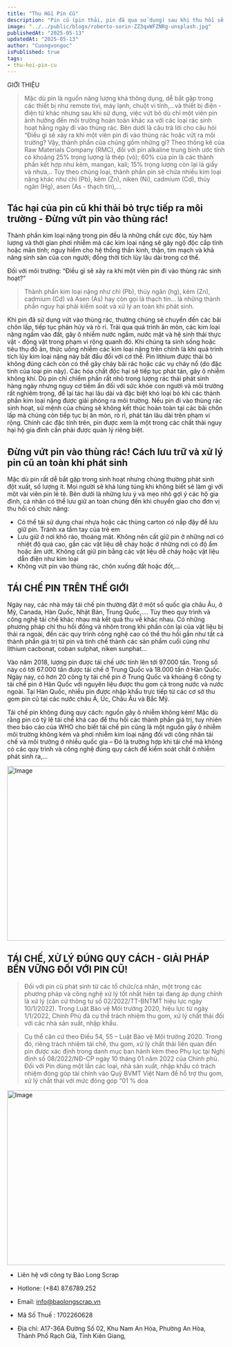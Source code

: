 ```yaml
---
title: "Thu Hồi Pin Cũ"
description: "Pin cũ (pin thải, pin đã qua sử dụng) sau khi thu hồi sẽ được chuyển giao đến các đối tác có công nghệ xử lý hàng đầu trong ngành của Môi Trường Á Châu. Môi Trường Á Châu chịu trách nhiệm và đảm bảo quá trình thu hồi – chuyển giao pin đến đầu cuối, không gây rò rỉ, pin thải được xử lý khép kín, không gây các ô nhiễm thứ cấp đối với môi trường, đáp ứng yêu cầu quản lý chất thải theo quy định hiện hành.."
image: "../../public/blogs/roberto-sorin-ZZ3qxWFZNRg-unsplash.jpg"
publishedAt: "2025-05-13"
updatedAt: "2025-05-13"
author: "Cuongvongoc"
isPublished: true
tags:   
- thu-hoi-pin-cu
---
```


GIỚI THIỆU
> Mặc dù pin là nguồn năng lượng khá thông dụng, dễ bắt gặp trong các thiết bị như remote tivi, máy lạnh, chuột vi tính,…và thiết bị điện - điện tử khác nhưng sau khi sử dụng, việc vứt bỏ dù chỉ một viên pin ảnh hưởng đến môi trường hoàn toàn khác xa với các loại rác sinh hoạt hằng ngày đi vào thùng rác. Bên dưới là câu trả lời cho câu hỏi “Điều gì sẽ xảy ra khi một viên pin đi vào thùng rác hoặc vứt ra môi trường?
> Vậy, thành phần của chúng gồm những gì? Theo thống kê của Raw Materials Company (RMC), đối với pin alkaline trung bình ước tính có khoảng 25% trọng lượng là thép (vỏ); 60% của pin là các thành phần kết hợp như kẽm, mangan, kali; 15% trọng lượng còn lại là giấy và nhựa,.. Tùy theo chủng loại, thành phần pin sẽ chứa nhiều kim loại nặng khác như chì (Pb), kẽm (Zn), niken (Ni), cadmium (Cd), thủy ngân (Hg), asen (As - thạch tín),…

## Tác hại của pin cũ khi thải bỏ trực tiếp ra môi trường - Đừng vứt pin vào thùng rác!

Thành phần kim loại nặng trong pin đều là những chất cực độc, tùy hàm lượng và thời gian phơi nhiễm mà các kim loại nặng sẽ gây ngộ độc cấp tính hoặc mãn tính; nguy hiểm cho hệ thống thần kinh, thận, tim mạch và khả năng sinh sản của con người; đồng thời tích lũy lâu dài trong cơ thể.

Đối với môi trường: “Điều gì sẽ xảy ra khi một viên pin đi vào thùng rác sinh hoạt?”
> Thành phần kim loại nặng như chì (Pb), thủy ngân (hg), kẽm (Zn), cadmium (Cd) và Asen (As) hay còn gọi là thạch tín… là những thành phần nguy hại phải kiểm soát và xử lý an toàn khi phát sinh.

Khi pin đã sử dụng vứt vào thùng rác, thường chúng sẽ chuyển đến các bãi chôn lấp, tiếp tục phân hủy và rò rỉ. Trải qua quá trình ăn mòn, các kim loại nặng ngấm vào đất, gây ô nhiễm nước ngầm, nước mặt và hệ sinh thái thực vật - động vật trong phạm vi rộng quanh đó. Khi chúng ta sinh sống hoặc tiêu thụ đồ ăn, thức uống nhiễm các kim loại nặng trên chính là khi quá trình tích lũy kim loại nặng này bắt đầu đối với cơ thể.
Pin lithium được thải bỏ không đúng cách còn có thể gây cháy bãi rác hoặc các vụ cháy nổ (do đặc tính của loại pin này). Các hóa chất độc hại sẽ tiếp tục phát tán, gây ô nhiễm không khí.
Dù pin chỉ chiếm phần rất nhỏ trong lượng rác thải phát sinh hàng ngày nhưng nguy cơ tiềm ẩn đối với sức khỏe con người và môi trường rất nghiêm trọng, để lại tác hại lâu dài và đặc biệt khó loại bỏ khi các thành phần kim loại nặng được giải phóng ra môi trường. Nếu pin đi vào thùng rác sinh hoạt, sứ mệnh của chúng sẽ không kết thúc hoàn toàn tại các bãi chôn lấp mà chúng còn tiếp tục bị ăn mòn, rò rỉ, phát tán lâu dài trên phạm vi rộng. Chính các đặc tính trên, pin được xem là một trong các chất thải nguy hại hộ gia đình cần phải được quản lý riêng biệt.

## Đừng vứt pin vào thùng rác! Cách lưu trữ và xử lý pin cũ an toàn khi phát sinh  

Mặc dù pin rất dễ bắt gặp trong sinh hoạt nhưng chúng thường phát sinh đột xuất, số lượng ít. Mọi người sẽ khá lúng túng khi không biết sẽ làm gì với một vài viên pin lẻ tẻ. Bên dưới là những lưu ý và mẹo nhỏ gợi ý các hộ gia đình, cá nhân có thể lưu giữ an toàn chúng đến khi chuyển giao cho đơn vị thu hồi có chức năng:

+ Có thể tái sử dụng chai nhựa hoặc các thùng carton có nắp đậy để lưu giữ pin. Tránh xa tầm tay của trẻ em
+ Lưu giữ ở nơi khô ráo, thoáng mát. Không nên cất giữ pin ở những nơi có nhiệt độ quá cao, gần các vật liệu dễ cháy hoặc ở những nơi có độ ẩm hoặc ẩm ướt. Không cất giữ pin bằng các vật liệu dễ cháy hoặc vật liệu dẫn điện như kim loại
+ Không vứt pin vào thùng rác, chôn xuống đất hoặc đốt,...

## TÁI CHẾ PIN TRÊN THẾ GIỚI

Ngày nay, các nhà máy tái chế pin thường đặt ở một số quốc gia châu Âu, ở Mỹ, Canada, Hàn Quốc, Nhật Bản, Trung Quốc,…. Tùy theo quy trình và công nghệ tái chế khác nhau mà kết quả thu về khác nhau. Có những phương pháp chỉ thu hồi đồng và nhôm trong khi phần còn lại của vật liệu bị thải ra ngoài, đến các quy trình công nghệ cao có thể thu hồi gần như tất cả thành phần giá trị từ pin và tinh chế thành các sản phẩm cuối cùng như lithium cacbonat, coban sulphat, niken sunphat…

Vào năm 2018, lượng pin được tái chế ước tính lên tới 97.000 tấn. Trong số này có tới 67.000 tấn được tái chế ở Trung Quốc và 18.000 tấn ở Hàn Quốc. Ngày nay, có hơn 20 công ty tái chế pin ở Trung Quốc và khoảng 6 công ty tái chế pin ở Hàn Quốc với nguyên liệu được thu gom cả trong nước và nước ngoài. Tại Hàn Quốc, nhiều pin được nhập khẩu trực tiếp từ các cơ sở thu gom pin cũ tại các nước châu Á, Úc, Châu Âu và Bắc Mỹ.

Tái chế pin không đúng quy cách: nguồn gây ô nhiễm không kém!
Mặc dù rằng pin có tỷ lệ tái chế khá cao để thu hồi các thành phần giá trị, tuy nhiên theo báo cáo của WHO cho biết tái chế pin cũng là một nguồn gây ô nhiễm môi trường không kém và phơi nhiễm kim loại nặng đối với công nhân tái chế và môi trường ở nhiều quốc gia – Đó là trường hợp khi tái chế mà không có các quy trình và công nghệ đúng quy cách để kiểm soát chất ô nhiễm phát sinh ra,...

<Image
  src="/blogs/john-cameron-QukrVl1F9Q0-unsplash.jpg"
  width="718"
  height="404"
  alt="Image"
  sizes="100vw"
/>

## TÁI CHẾ, XỬ LÝ ĐÚNG QUY CÁCH - GIẢI PHÁP BỀN VỮNG ĐỐI VỚI PIN CŨ!

> Đối với pin cũ phát sinh từ các tổ chức/cá nhân, một trong các phương pháp và công nghệ xử lý tốt nhất hiện tại đang áp dụng chính là xử lý (căn cứ thông tư số 02/2022/TT-BNTMT hiệu lực ngày 10/1/2022). Trong Luật Bảo vệ Môi trường 2020, hiệu lực từ ngày 1/1/2022, Chính Phủ đã cụ thể trách nhiệm thu gom, xử lý chất thải đối với các nhà sản xuất, nhập khẩu.

> Cụ thể căn cứ theo Điều 54, 55 – Luật Bảo vệ Môi trường 2020. Trong đó, riêng trách nhiệm tái chế, thu gom, xử lý chất thải liên quan đến pin được xác định trong danh mục ban hành kèm theo Phụ lục tại Nghị định số 08/2022/NĐ-CP ngày 10 tháng 01 năm 2022 của Chính phủ. Đối với Pin dùng một lần các loại, nhà sản xuất, nhập khẩu có trách nhiệm đóng góp tài chính vào Quỹ BVMT Việt Nam để hỗ trợ thu gom, xử lý chất thải với mức đóng góp “01 % doa

<Image
  src="/blogs/thuhoipincu.png"
  width="718"
  height="404"
  alt="Image"
  sizes="100vw"
/>

    

- Liên hệ với công ty Bảo Long Scrap

- Hotlone: (+84) 87.6789.252

- Email: info@baolongscrap.vn

- Mã Số Thuế : 1702260628

- Địa chỉ: A17-36A Đường Số 02, Khu Nam An Hòa, Phường An Hòa, Thành Phố Rạch Giá, Tỉnh Kiên Giang,